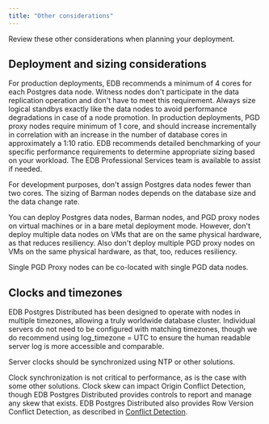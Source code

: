 ```yaml
---
title: "Other considerations"
---
```


Review these other considerations when planning your deployment.

## Deployment and sizing considerations

For production deployments, EDB recommends a minimum of 4 cores for each
Postgres data node. Witness nodes don't participate in the data replication
operation and don't have to meet this requirement. Always size logical standbys
exactly like the data nodes to avoid performance degradations in case of a node
promotion. In production deployments, PGD proxy nodes require minimum of 1 core,
and should increase incrementally in correlation with an increase in the number
of database cores in approximately a 1:10 ratio. EDB recommends detailed
benchmarking of your specific performance requirements to determine appropriate
sizing based on your workload. The EDB Professional Services team is available
to assist if needed.

For development purposes, don't assign Postgres data nodes fewer than two cores.
The sizing of Barman nodes depends on the database size and the data change
rate.

You can deploy Postgres data nodes, Barman nodes, and PGD proxy nodes on virtual
machines or in a bare metal deployment mode. However, don't deploy multiple data
nodes on VMs that are on the same physical hardware, as that reduces resiliency.
Also don't deploy multiple PGD proxy nodes on VMs on the same physical hardware,
as that, too, reduces resiliency.

Single PGD Proxy nodes can be co-located with single PGD data nodes.

## Clocks and timezones

EDB Postgres Distributed has been designed to operate with nodes in multiple
timezones, allowing a truly worldwide database cluster. Individual servers do
not need to be configured with matching timezones, though we do recommend using
log_timezone = UTC to ensure the human readable server log is more accessible
and comparable.

Server clocks should be synchronized using NTP or other solutions.

Clock synchronization is not critical to performance, as is the case with some
other solutions. Clock skew can impact Origin Conflict Detection, though EDB
Postgres Distributed provides controls to report and manage any skew that
exists. EDB Postgres Distributed also provides Row Version Conflict Detection,
as described in [Conflict Detection](/pgd/latest/consistency/conflicts).
